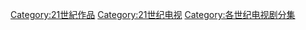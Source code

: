 [[Category:21世紀作品|Category:21世紀作品]]
[[Category:21世纪电视|Category:21世纪电视]]
[[Category:各世纪电视剧分集|Category:各世纪电视剧分集]]